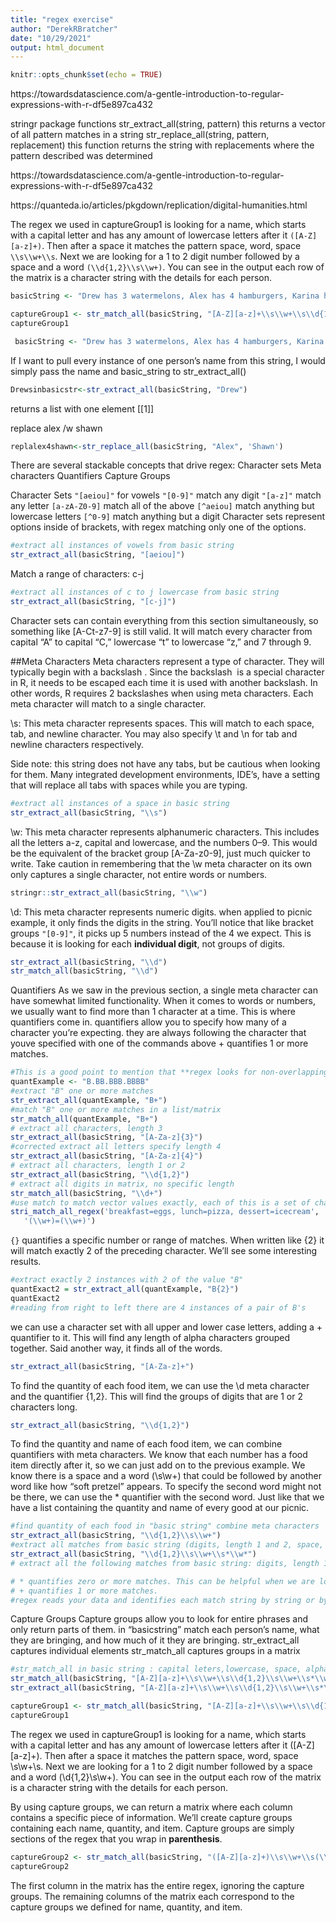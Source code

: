 ```yaml
---
title: "regex exercise"
author: "DerekRBratcher"
date: "10/29/2021"
output: html_document
---
```


```r
knitr::opts_chunk$set(echo = TRUE)
```

https://towardsdatascience.com/a-gentle-introduction-to-regular-expressions-with-r-df5e897ca432

stringr package functions
str_extract_all(string, pattern) this returns a vector of all pattern matches in a string
str_replace_all(string, pattern, replacement) this function returns the string with replacements where the pattern described was determined

https://towardsdatascience.com/a-gentle-introduction-to-regular-expressions-with-r-df5e897ca432

https://quanteda.io/articles/pkgdown/replication/digital-humanities.html



The regex we used in captureGroup1 is looking for a name, which starts with a capital letter and has any amount of lowercase letters after it `([A-Z][a-z]+)`. Then after a space it matches the pattern space, word, space `\\s\\w+\\s`. Next we are looking for a 1 to 2 digit number followed by a space and a word `(\\d{1,2}\\s\\w+)`. You can see in the output each row of the matrix is a character string with the details for each person.

```r

basicString <- "Drew has 3 watermelons, Alex has 4 hamburgers, Karina has 12 tamales, and Anna has 6 soft pretzels"

captureGroup1 <- str_match_all(basicString, "[A-Z][a-z]+\\s\\w+\\s\\d{1,2}\\s\\w+\\s*\\w*")
captureGroup1
```

```r
 basicString <- "Drew has 3 watermelons, Alex has 4 hamburgers, Karina has 12 tamales, and Anna has 6 soft pretzels"
```
If I want to pull every instance of one person’s name from this string, I would simply pass the name and basic_string to str_extract_all()

```r
Drewsinbasicstr<-str_extract_all(basicString, "Drew")
```
returns a list with one element [[1]]

replace alex /w shawn
```r
replalex4shawn<-str_replace_all(basicString, "Alex", 'Shawn')
```

There are several stackable concepts that drive regex:
Character sets
Meta characters
Quantifiers
Capture Groups


Character Sets 
`"[aeiou]"` for vowels
`"[0-9]"`  match any digit
`"[a-z]"`  match any letter
`[a-zA-Z0-9]` match all of the above
`[^aeiou]` match anything but lowercase letters
`[^0-9]`   match anything but a digit
Character sets represent options inside of brackets, with regex matching only one of the options. 
```r
#extract all instances of vowels from basic string
str_extract_all(basicString, "[aeiou]")
```
Match a range of characters: c-j

```r
#extract all instances of c to j lowercase from basic string
str_extract_all(basicString, "[c-j]")
```
Character sets can contain everything from this section simultaneously, so something like [A-Ct-z7-9] is still valid. It will match every character from capital “A” to capital “C,” lowercase “t” to lowercase “z,” and 7 through 9.

##Meta Characters
Meta characters represent a type of character. They will typically begin with a backslash \. Since the backslash \ is a special character in R, it needs to be escaped each time it is used with another backslash. In other words, R requires 2 backslashes when using meta characters. Each meta character will match to a single character.

\\s: This meta character represents spaces. This will match to each space, tab, and newline character. You may also specify \\t and \\n for tab and newline characters respectively. 

Side note: this string does not have any tabs, but be cautious when looking for them. Many integrated development environments, IDE’s, have a setting that will replace all tabs with spaces while you are typing. 
```r
#extract all instances of a space in basic string
str_extract_all(basicString, "\\s")
```


\\w: This meta character represents alphanumeric characters. This includes all the letters a-z, capital and lowercase, and the numbers 0–9. This would be the equivalent of the bracket group [A-Za-z0-9], just much quicker to write. Take caution in remembering that the \\w meta character on its own only captures a single character, not entire words or numbers. 

```r
stringr::str_extract_all(basicString, "\\w")
```
\\d: This meta character represents numeric digits. when applied to picnic example, it only finds the digits in the string. You’ll notice that like bracket groups `"[0-9]"`, it picks up 5 numbers instead of the 4 we expect. This is because it is looking for each **individual digit**, not groups of digits. 


```r
str_extract_all(basicString, "\\d")
str_match_all(basicString, "\\d")
```

Quantifiers
As we saw in the previous section, a single meta character can have somewhat limited functionality. When it comes to words or numbers, we usually want to find more than 1 character at a time. This is where quantifiers come in.
quantifiers allow you to specify how many of a character you're expecting. they are always following the character that youve specified with one of the commands above
+ quantifies 1 or more matches.
```r
#This is a good point to mention that **regex looks for non-overlapping matches**. In this case, it looks at each B and the character that follows it. Since we used the `+` quantifier, it continues to match until it reaches the end of a group of B’s.
quantExample <- "B.BB.BBB.BBBB"
#extract "B" one or more matches
str_extract_all(quantExample, "B+")
#match "B" one or more matches in a list/matrix
str_match_all(quantExample, "B+")
# extract all characters, length 3 
str_extract_all(basicString, "[A-Za-z]{3}")
#corrected extract all letters specify length 4
str_extract_all(basicString, "[A-Za-z]{4}")
# extract all characters, length 1 or 2
str_extract_all(basicString, "\\d{1,2}")
# extract all digits in matrix, no specific length
str_match_all(basicString, "\\d+")
#use match to match vector values exactly, each of this is a set of characters separated by an equal sign
stri_match_all_regex('breakfast=eggs, lunch=pizza, dessert=icecream',
   '(\\w+)=(\\w+)')
```


`{}` quantifies a specific number or range of matches. When written like {2} it will match exactly 2 of the preceding character. We’ll see some interesting results.

```r
#extract exactly 2 instances with 2 of the value "B" 
quantExact2 = str_extract_all(quantExample, "B{2}")
quantExact2
#reading from right to left there are 4 instances of a pair of B's
```
we can use a character set with all upper and lower case letters, adding a + quantifier to it. This will find any length of alpha characters grouped together. Said another way, it finds all of the words. 

```r

str_extract_all(basicString, "[A-Za-z]+")
```
To find the quantity of each food item, we can use the \\d meta character and the quantifier {1,2}. This will find the groups of digits that are 1 or 2 characters long. 
```r
str_extract_all(basicString, "\\d{1,2}")
```
To find the quantity and name of each food item, we can combine quantifiers with meta characters. We know that each number has a food item directly after it, so we can just add on to the previous example. We know there is a space and a word (\\s\\w+) that could be followed by another word like how “soft pretzel” appears. To specify the second word might not be there, we can use the * quantifier with the second word. Just like that we have a list containing the quantity and name of every good at our picnic.
```r
#find quantity of each food in "basic string" combine meta characters 
str_extract_all(basicString, "\\d{1,2}\\s\\w+")
#extract all matches from basic string (digits, length 1 and 2, space, alphanumerics unspecified length)
str_extract_all(basicString, "\\d{1,2}\\s\\w+\\s*\\w*")
# extract all the following matches from basic string: digits, length 1 and 2 units, one space, letters alphanumeric one or more, spacers 0 or more and letters 0 or more

# * quantifies zero or more matches. This can be helpful when we are looking for something that may or may not be in our string
# + quantifies 1 or more matches. 
#regex reads your data and identifies each match string by string or byte by byte based on the pattern described
```
Capture Groups
Capture groups allow you to look for entire phrases and only return parts of them. 
in "basicstring" match each person’s name, what they are bringing, and how much of it they are bringing.
str_extract_all captures individual elements
str_match_all captures groups in a matrix
```r
#str_match_all in basic string : capital leters,lowercase, space, alphanumeric 1 or more, space, digit 1 or 2, space, aplhanumeric one or more, space 0 or more, aphanumeric 0 or more
str_match_all(basicString, "[A-Z][a-z]+\\s\\w+\\s\\d{1,2}\\s\\w+\\s*\\w*")
str_extract_all(basicString, "[A-Z][a-z]+\\s\\w+\\s\\d{1,2}\\s\\w+\\s*\\w*")
```

```r
captureGroup1 <- str_match_all(basicString, "[A-Z][a-z]+\\s\\w+\\s\\d{1,2}\\s\\w+\\s*\\w*")
captureGroup1

```

The regex we used in captureGroup1 is looking for a name, which starts with a capital letter and has any amount of lowercase letters after it ([A-Z][a-z]+). Then after a space it matches the pattern space, word, space \\s\\w+\\s. Next we are looking for a 1 to 2 digit number followed by a space and a word (\\d{1,2}\\s\\w+). You can see in the output each row of the matrix is a character string with the details for each person.

By using capture groups, we can return a matrix where each column contains a specific piece of information. We’ll create capture groups containing each name, quantity, and item. Capture groups are simply sections of the regex that you wrap in **parenthesis**.

```r
captureGroup2 <- str_match_all(basicString, "([A-Z][a-z]+)\\s\\w+\\s(\\d{1,2})\\s(\\w+\\s*\\w*)")
captureGroup2
```
The first column in the matrix has the entire regex, ignoring the capture groups. The remaining columns of the matrix each correspond to the capture groups we defined for name, quantity, and item.

